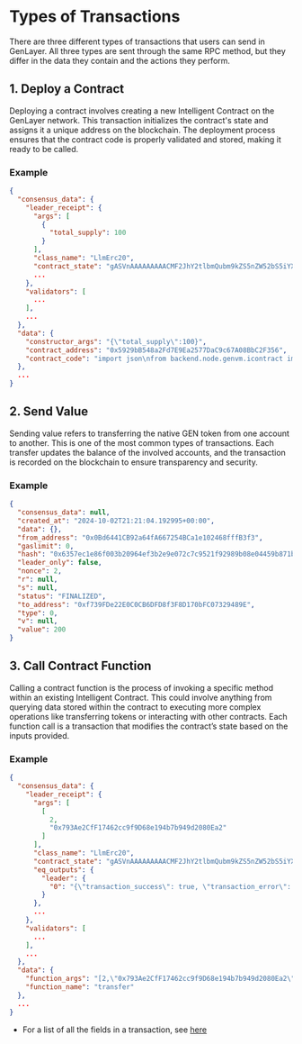 # Types of Transactions
There are three different types of transactions that users can send in GenLayer. All three types are sent through the same RPC method, but they differ in the data they contain and the actions they perform.


## 1. Deploy a Contract
Deploying a contract involves creating a new Intelligent Contract on the GenLayer network. This transaction initializes the contract's state and assigns it a unique address on the blockchain. The deployment process ensures that the contract code is properly validated and stored, making it ready to be called.

### Example
```json
{
  "consensus_data": {
    "leader_receipt": {
      "args": [
        {
          "total_supply": 100
        }
      ],
      "class_name": "LlmErc20",
      "contract_state": "gASVnAAAAAAAAACMF2JhY2tlbmQubm9kZS5nZW52bS5iYXNllIwITGxtRXJjMjCUk5QpgZR9lIwIYmFsYW5jZXOUfZQojCoweEQyNzFjNzRBNzgwODNGMzU3YTlmOGQzMWQ1YWRDNTlCMzk1Y2YxNmKUS2KMKjB4NzkzQWUyQ2ZGMTc0NjJjYzlmOUQ2OGUxOTRiN2I5NDlkMjA4MEVhMpRLAnVzYi4=",
      ...
    },
    "validators": [
      ...
    ],
    ...
  },
  "data": {
    "constructor_args": "{\"total_supply\":100}",
    "contract_address": "0x5929bB548a2Fd7E9Ea2577DaC9c67A08BbC2F356",
    "contract_code": "import json\nfrom backend.node.genvm.icontract import IContract\nfrom backend.node.genvm.equivalence_principle import EquivalencePrinciple\n\n\nclass LlmErc20(IContract):\n    def __init__(self, total_supply: int) -> None:\n        self.balances = {}\n        self.balances[contract_runner.from_address] = total_supply\n...",
  },
  ...
}
```
## 2. Send Value
Sending value refers to transferring the native GEN token from one account to another. This is one of the most common types of transactions. Each transfer updates the balance of the involved accounts, and the transaction is recorded on the blockchain to ensure transparency and security.

### Example
```json
{
  "consensus_data": null,
  "created_at": "2024-10-02T21:21:04.192995+00:00",
  "data": {},
  "from_address": "0x0Bd6441CB92a64fA667254BCa1e102468fffB3f3",
  "gaslimit": 0,
  "hash": "0x6357ec1e86f003b20964ef3b2e9e072c7c9521f92989b08e04459b871b69de89",
  "leader_only": false,
  "nonce": 2,
  "r": null,
  "s": null,
  "status": "FINALIZED",
  "to_address": "0xf739FDe22E0C0CB6DFD8f3F8D170bFC07329489E",
  "type": 0,
  "v": null,
  "value": 200
}
```

## 3. Call Contract Function
Calling a contract function is the process of invoking a specific method within an existing Intelligent Contract. This could involve anything from querying data stored within the contract to executing more complex operations like transferring tokens or interacting with other contracts. Each function call is a transaction that modifies the contract’s state based on the inputs provided.

### Example
```json
{
  "consensus_data": {
    "leader_receipt": {
      "args": [
        [
          2,
          "0x793Ae2CfF17462cc9f9D68e194b7b949d2080Ea2"
        ]
      ],
      "class_name": "LlmErc20",
      "contract_state": "gASVnAAAAAAAAACMF2JhY2tlbmQubm9kZS5nZW52bS5iYXNllIwITGxtRXJjMjCUk5QpgZR9lIwIYmFsYW5jZXOUfZQojCoweEQyNzFjNzRBNzgwODNGMzU3YTlmOGQzMWQ1YWRDNTlCMzk1Y2YxNmKUS2KMKjB4NzkzQWUyQ2ZGMTc0NjJjYzlmOUQ2OGUxOTRiN2I5NDlkMjA4MEVhMpRLAnVzYi4=",
      "eq_outputs": {
        "leader": {
          "0": "{\"transaction_success\": true, \"transaction_error\": \"\", \"updated_balances\": {\"0xD271c74A78083F357a9f8d31d5adC59B395cf16b\": 98, \"0x793Ae2CfF17462cc9f9D68e194b7b949d2080Ea2\": 2}}"
        }
      },
      ...
    },
    "validators": [
      ...
    ],
    ...
  },
  "data": {
    "function_args": "[2,\"0x793Ae2CfF17462cc9f9D68e194b7b949d2080Ea2\"]",
    "function_name": "transfer"
  },
  ...
}
```

* For a list of all the fields in a transaction, see [here](/core-concepts/transactions)